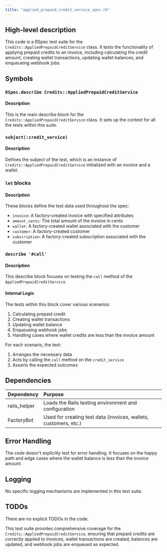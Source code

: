 ```yaml
---
title: "applied_prepaid_credit_service_spec.rb"
---
```


## High-level description
This code is a RSpec test suite for the `Credits::AppliedPrepaidCreditService` class. It tests the functionality of applying prepaid credits to an invoice, including calculating the credit amount, creating wallet transactions, updating wallet balances, and enqueueing webhook jobs.

## Symbols

### `RSpec.describe Credits::AppliedPrepaidCreditService`
#### Description
This is the main describe block for the `Credits::AppliedPrepaidCreditService` class. It sets up the context for all the tests within this suite.

### `subject(:credit_service)`
#### Description
Defines the subject of the test, which is an instance of `Credits::AppliedPrepaidCreditService` initialized with an invoice and a wallet.

### `let` blocks
#### Description
These blocks define the test data used throughout the spec:
- `invoice`: A factory-created invoice with specified attributes
- `amount_cents`: The total amount of the invoice in cents
- `wallet`: A factory-created wallet associated with the customer
- `customer`: A factory-created customer
- `subscription`: A factory-created subscription associated with the customer

### `describe '#call'`
#### Description
This describe block focuses on testing the `call` method of the `AppliedPrepaidCreditService`.

#### Internal Logic
The tests within this block cover various scenarios:
1. Calculating prepaid credit
2. Creating wallet transactions
3. Updating wallet balance
4. Enqueueing webhook jobs
5. Handling cases where wallet credits are less than the invoice amount

For each scenario, the test:
1. Arranges the necessary data
2. Acts by calling the `call` method on the `credit_service`
3. Asserts the expected outcomes

## Dependencies
| Dependency | Purpose |
|:-----------|:--------|
| rails_helper | Loads the Rails testing environment and configuration |
| FactoryBot | Used for creating test data (invoices, wallets, customers, etc.) |

## Error Handling
The code doesn't explicitly test for error handling. It focuses on the happy path and edge cases where the wallet balance is less than the invoice amount.

## Logging
No specific logging mechanisms are implemented in this test suite.

## TODOs
There are no explicit TODOs in the code.

This test suite provides comprehensive coverage for the `Credits::AppliedPrepaidCreditService`, ensuring that prepaid credits are correctly applied to invoices, wallet transactions are created, balances are updated, and webhook jobs are enqueued as expected.